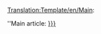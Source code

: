 <noinclude>[[Translation:Template/en/Main]]</noinclude>:<div class="noprint relarticle mainarticle">''Main article: [[{{{1}}}|{{{l1|{{{1}}}}}}]]</div>